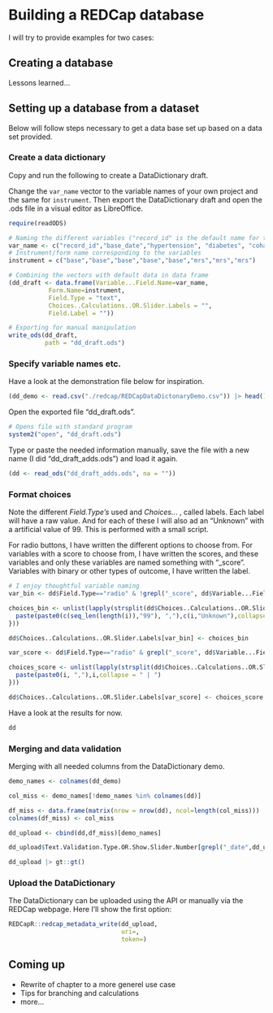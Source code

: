# Building a REDCap database {#redcap-data}

I will try to provide examples for two cases:

## Creating a database {#redcap-scratch}

Lessons learned...

## Setting up a database from a dataset {#redcap-dataset}

Below will follow steps necessary to get a data base set up based on a data set provided.

### Create a data dictionary

Copy and run the following to create a DataDictionary draft.

Change the `var_name` vector to the variable names of your own project and the same for `instrument`. Then export the DataDictionary draft and open the .ods file in a visual editor as LibreOffice.

```r
require(readODS)

# Naming the different variables ("record_id" is the default name for the record number)
var_name <- c("record_id","base_date","hypertension", "diabetes", "cohabitation","mrs_assessed","mrs_date","mrs_score") 
# Instrument/form name corresponding to the variables
instrument = c("base","base","base","base","base","mrs","mrs","mrs")

# Combining the vectors with default data in data frame
(dd_draft <- data.frame(Variable...Field.Name=var_name,
           Form.Name=instrument,
           Field.Type = "text",
           Choices..Calculations..OR.Slider.Labels = "",
           Field.Label = ""))

# Exporting for manual manipulation
write_ods(dd_draft,
          path = "dd_draft.ods")
```

### Specify variable names etc.

Have a look at the demonstration file below for inspiration.

```r
(dd_demo <- read.csv("./redcap/REDCapDataDictonaryDemo.csv")) |> head() |> gt::gt()
```

Open the exported file "dd_draft.ods".

```r
# Opens file with standard program
system2("open", "dd_draft.ods")
```

Type or paste the needed information manually, save the file with a new name (I did "dd_draft_adds.ods") and load it again.

```r
(dd <- read_ods("dd_draft_adds.ods", na = ""))
```

### Format choices

Note the different *Field.Type's* used and *Choices..*. , called labels. Each label will have a raw value. And for each of these I will also ad an "Unknown" with a artificial value of 99. This is performed with a small script.

For radio buttons, I have written the different options to choose from. For variables with a score to choose from, I have written the scores, and these variables and only these variables are named something with "\_score". Variables with binary or other types of outcome, I have written the label.

```r
# I enjoy thoughtful variable naming
var_bin <- dd$Field.Type=="radio" & !grepl("_score", dd$Variable...Field.Name)

choices_bin <- unlist(lapply(strsplit(dd$Choices..Calculations..OR.Slider.Labels[var_bin], split = ", "),function(i){
  paste(paste0(c(seq_len(length(i)),"99"), ","),c(i,"Unknown"),collapse = " | ")
}))

dd$Choices..Calculations..OR.Slider.Labels[var_bin] <- choices_bin
```

```r
var_score <- dd$Field.Type=="radio" & grepl("_score", dd$Variable...Field.Name)

choices_score <- unlist(lapply(strsplit(dd$Choices..Calculations..OR.Slider.Labels[var_score], split = ", "),function(i){
  paste(paste0(i, ","),i,collapse = " | ")
}))

dd$Choices..Calculations..OR.Slider.Labels[var_score] <- choices_score
```

Have a look at the results for now.

```r
dd
```

### Merging and data validation

Merging with all needed columns from the DataDictionary demo.

```r
demo_names <- colnames(dd_demo)

col_miss <- demo_names[!demo_names %in% colnames(dd)]

df_miss <- data.frame(matrix(nrow = nrow(dd), ncol=length(col_miss)))
colnames(df_miss) <- col_miss

dd_upload <- cbind(dd,df_miss)[demo_names]

dd_upload$Text.Validation.Type.OR.Show.Slider.Number[grepl("_date",dd_upload$Variable...Field.Name)] <- "date_dmy"

dd_upload |> gt::gt()
```

### Upload the DataDictionary

The DataDictionary can be uploaded using the API or manually via the REDCap webpage. Here I'll show the first option:

```r
REDCapR::redcap_metadata_write(dd_upload,
                               uri=,
                               token=)
```

## Coming up

-   Rewrite of chapter to a more generel use case
-   Tips for branching and calculations
-   more...
